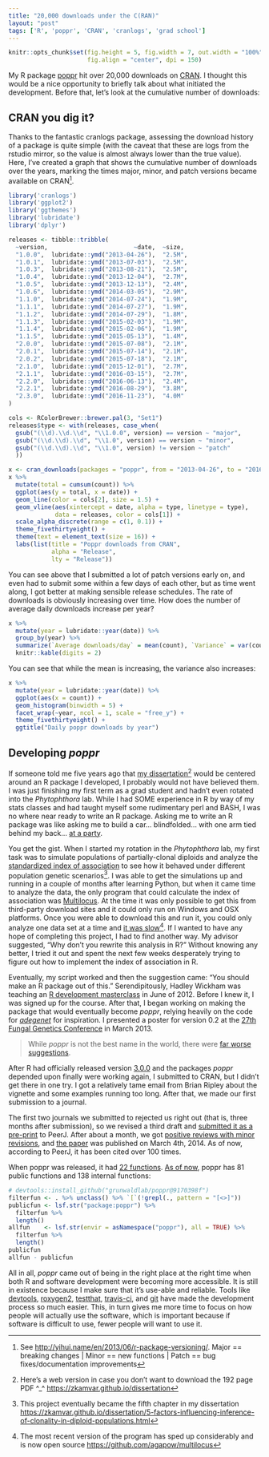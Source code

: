 ```yaml
---
title: "20,000 downloads under the C(RAN)"
layout: "post"
tags: ['R', 'poppr', 'CRAN', 'cranlogs', 'grad school']
---
```


```r
knitr::opts_chunk$set(fig.height = 5, fig.width = 7, out.width = "100%", 
                      fig.align = "center", dpi = 150)
```

My R package [poppr](https://github.com/grunwaldlab/poppr#readme) hit over 
20,000 downloads on [CRAN](https://CRAN.R-project.org/package=poppr). I thought
this would be a nice opportunity to briefly talk about what initiated the 
development. Before that, let's look at the cumulative number of downloads:

## CRAN you dig it?

Thanks to the fantastic cranlogs package, assessing the download history of a
package is quite simple (with the caveat that these are logs from the rstudio
mirror, so the value is almost always lower than the true value). Here, I've
created a graph that shows the cumulative number of downloads over the years,
marking the times major, minor, and patch versions became available on CRAN[^0]. 

```r
library('cranlogs')
library('ggplot2')
library('ggthemes')
library('lubridate')
library('dplyr')

releases <- tibble::tribble(
  ~version,                        ~date,  ~size,
  "1.0.0",  lubridate::ymd("2013-04-26"),  "2.5M",
  "1.0.1",  lubridate::ymd("2013-07-03"),  "2.5M",
  "1.0.3",  lubridate::ymd("2013-08-21"),  "2.5M",
  "1.0.4",  lubridate::ymd("2013-12-04"),  "2.7M",
  "1.0.5",  lubridate::ymd("2013-12-13"),  "2.4M",
  "1.0.6",  lubridate::ymd("2014-03-05"),  "2.9M",
  "1.1.0",  lubridate::ymd("2014-07-24"),  "1.9M",
  "1.1.1",  lubridate::ymd("2014-07-27"),  "1.9M",
  "1.1.2",  lubridate::ymd("2014-07-29"),  "1.8M",
  "1.1.3",  lubridate::ymd("2015-02-03"),  "1.9M",
  "1.1.4",  lubridate::ymd("2015-02-06"),  "1.9M",
  "1.1.5",  lubridate::ymd("2015-05-13"),  "1.4M",
  "2.0.0",  lubridate::ymd("2015-07-08"),  "2.1M",
  "2.0.1",  lubridate::ymd("2015-07-14"),  "2.1M",
  "2.0.2",  lubridate::ymd("2015-07-18"),  "2.1M",
  "2.1.0",  lubridate::ymd("2015-12-01"),  "2.7M",
  "2.1.1",  lubridate::ymd("2016-03-15"),  "2.7M",
  "2.2.0",  lubridate::ymd("2016-06-13"),  "2.4M",
  "2.2.1",  lubridate::ymd("2016-08-29"),  "3.8M",
  "2.3.0",  lubridate::ymd("2016-11-23"),  "4.0M"
)

cols <- RColorBrewer::brewer.pal(3, "Set1")
releases$type <- with(releases, case_when(
  gsub("(\\d).\\d.\\d", "\\1.0.0", version) == version ~ "major",
  gsub("(\\d.\\d).\\d", "\\1.0", version) == version ~ "minor",
  gsub("(\\d.\\d).\\d", "\\1.0", version) != version ~ "patch"
  ))

x <- cran_downloads(packages = "poppr", from = "2013-04-26", to = "2016-12-28")
x %>% 
  mutate(total = cumsum(count)) %>%
  ggplot(aes(y = total, x = date)) + 
  geom_line(color = cols[2], size = 1.5) + 
  geom_vline(aes(xintercept = date, alpha = type, linetype = type), 
             data = releases, color = cols[1]) +
  scale_alpha_discrete(range = c(1, 0.1)) +
  theme_fivethirtyeight() +
  theme(text = element_text(size = 16)) +
  labs(list(title = "Poppr downloads from CRAN",
            alpha = "Release",
            lty = "Release"))
```

You can see above that I submitted a lot of patch versions early on, and even
had to submit some within a few days of each other, but as time went along, I
got better at making sensible release schedules. The rate of downloads is 
obviously increasing over time. How does the number of average daily downloads
increase per year?

```r
x %>% 
  mutate(year = lubridate::year(date)) %>% 
  group_by(year) %>%
  summarize(`Average downloads/day` = mean(count), `Variance` = var(count)) %>%
  knitr::kable(digits = 2)
```


You can see that while the mean is increasing, the variance also increases:

```r
x %>% 
  mutate(year = lubridate::year(date)) %>% 
  ggplot(aes(x = count)) +
  geom_histogram(binwidth = 5) +
  facet_wrap(~year, ncol = 1, scale = "free_y") +
  theme_fivethirtyeight() +
  ggtitle("Daily poppr downloads by year")
```

## Developing *poppr*

If someone told me five years ago that [my dissertation][0][^1]
would be centered around an R package I developed, I probably would not have 
believed them. I was just finishing my first term as a grad student and hadn't
even rotated into the *Phytophthora* lab. While I had SOME experience in R by
way of my stats classes and had taught myself some rudimentary perl and BASH, I
was no where near ready to write an R package. Asking me to write an R package
was like asking me to build a car... blindfolded... with one arm tied behind my
back... [at a party][1].

You get the gist. When I started my rotation in the *Phytophthora* lab, my first
task was to simulate populations of partially-clonal diploids and analyze the
[standardized index of association][2] to see how it behaved under different
population genetic scenarios[^2]. I was able to get the simulations up and
running in a couple of months after learning Python, but when it came time to
analyze the data, the only program that could calculate the index of association
was [Multilocus](http://www.agapow.net/software/multilocus/). At the time it was
only possible to get this from third-party download sites and it could only run
on Windows and OSX platforms. Once you were able to download this and run it,
you could only analyze one data set at a time and [it was slow][4][^3]. If I
wanted to have any hope of completing this project, I had to find another way.
My advisor suggested, "Why don't you rewrite this analysis in R?" Without
knowing any better, I tried it out and spent the next few weeks desperately
trying to figure out how to implement the index of association in R.

Eventually, my script worked and then the suggestion came: "You should make an R
package out of this." Serendipitously, Hadley Wickham was teaching an [R
development masterclass][5] in June of 2012. Before I knew it, I was signed up
for the course. After that, I began working on making the package that would
eventually become *poppr*, relying heavily on the code for [*adegenet*][5.1]
for inspiration. I presented a poster for version 0.2 at the [27th Fungal
Genetics Conference][6] in March 2013.

> While *poppr* is not the best name in the world, there were [far worse
> suggestions](https://github.com/zkamvar/PiG_Multitool#whats-in-a-name).

After R had officially released version [3.0.0][6.1] and the packages *poppr*
depended upon finally were working again, I submitted to CRAN, but I didn't get
there in one try. I got a relatively tame email from Brian Ripley about the 
vignette and some examples running too long. After that, we made our first
submission to a journal.

The first two journals we submitted to rejected us right out (that is, three 
months after submission), so we revised a third draft and [submitted it as a 
pre-print][7] to PeerJ. After about a month, we got [positive reviews with minor
revisions][8], and [the paper][9] was published on March 4th, 2014. As of now,
according to PeerJ, it has been cited over 100 times.

When poppr was released, it had [22 functions][10]. [As of now][nowpop], poppr
has 81 public functions and 138 internal functions:

```r
# devtools::install_github("grunwaldlab/poppr@9170398f")
filterfun <- . %>% unclass() %>% `[`(!grepl(., pattern = "[<>]"))
publicfun <- lsf.str("package:poppr") %>% 
  filterfun %>% 
  length()
allfun    <- lsf.str(envir = asNamespace("poppr"), all = TRUE) %>% 
  filterfun %>% 
  length()
publicfun
allfun - publicfun
```



All in all, *poppr* came out of being in the right place at the right time when
both R and software development were becoming more accessible. It is still in
existence because I make sure that it's use-able and reliable. Tools like 
[devtools][dt], [roxygen2][rg], [testthat][tt],  [travis-ci][tv], and [git][git]
have made the development process so much easier. This, in turn gives me more
time to focus on how people will actually use the software, which is important
because if software is difficult to use, fewer people will want to use it.

[0]: http://hdl.handle.net/1957/60042
[1]: https://youtu.be/l7iVsdRbhnc
[2]: http://grunwaldlab.github.io/Population_Genetics_in_R/Linkage_disequilibrium.html
[3]: http://simupop.sourceforge.net/
[4]: https://peerj.com/articles/281/#table-6
[5]: http://courses.had.co.nz/12-devtools/
[5.1]: https://github.com/thibautjombart/adegenet
[6]: http://www.fgsc.net/27thFGC/index.htm
[6.1]: https://www.r-statistics.com/2013/04/r-3-0-0-is-released-whats-new-and-how-to-upgrade/
[7]: https://peerj.com/preprints/161/
[8]: https://peerj.com/articles/281/reviews/
[9]: https://peerj.com/articles/281/
[10]: https://peerj.com/articles/281/#table-1
[dt]: https://CRAN.R-project.org/package=devtools
[rg]: https://CRAN.R-project.org/package=roxygen2
[tt]: https://CRAN.R-project.org/package=testthat
[tv]: https://travis-ci.org
[git]: https://git-scm.com/ 
[nowpop]: https://github.com/grunwaldlab/poppr/commit/9170398f6552f27ab69b294172c97c8ee7a97ce0

[^0]: See <http://yihui.name/en/2013/06/r-package-versioning/>. Major == breaking changes \| Minor == new functions \| Patch == bug fixes/documentation improvements
[^1]: Here's a web version in case you don't want to download the 192 page PDF ^_^ <https://zkamvar.github.io/dissertation>
[^2]: This project eventually became the fifth chapter in my dissertation <https://zkamvar.github.io/dissertation/5-factors-influencing-inference-of-clonality-in-diploid-populations.html>
[^3]: The most recent version of the program has sped up considerably and is now open source <https://github.com/agapow/multilocus>

